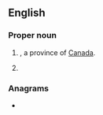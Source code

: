 {{also|Appendix:Variations of "on"}}
==English==

===Proper noun===
{{en-proper noun}}

# {{abbreviation of|lang=en|[[Ontario]]|nodot=1}}, a province of [[Canada]].
# {{initialism of|lang=en|[[Old Norse]]}}

===Anagrams===
* {{anagrams|en|a=no|N.O.|NO|No|No.|no|no-|no.}}